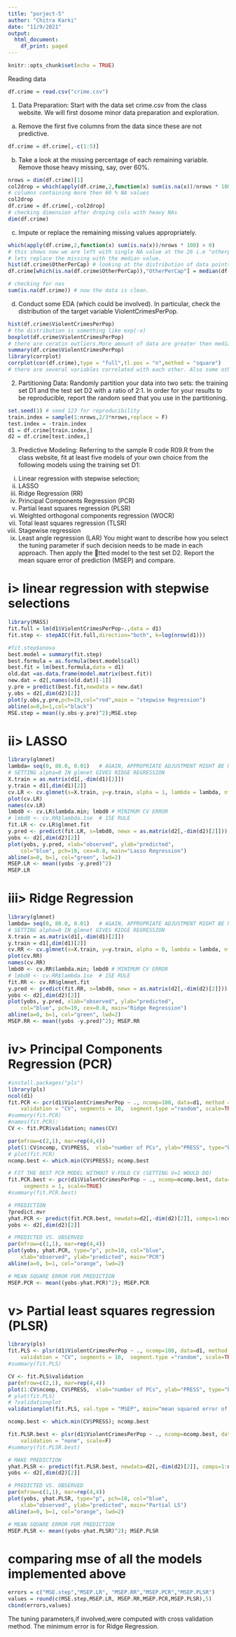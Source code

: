 ```yaml
---
title: "porject-5"
author: "Chitra Karki"
date: "11/9/2021"
output:
  html_document:
    df_print: paged
---
```


```r
knitr::opts_chunk$set(echo = TRUE)
```

Reading data
``` r
df.crime = read.csv("crime.csv")
```
1. Data Preparation: Start with the data set crime.csv from the class website. We will first dosome minor data preparation and exploration.

(a) Remove the first five columns from the data since these are not predictive.
``` r
df.crime = df.crime[,-c(1:5)]
```

(b) Take a look at the missing percentage of each remaining variable. Remove those
heavy missing, say, over 60%.
``` r
nrows = dim(df.crime)[1]
col2drop = which(apply(df.crime,2,function(x) sum(is.na(x))/nrows * 100) > 60)
# columns containing more then 60 % NA values
col2drop
df.crime = df.crime[,-col2drop]
# checking dimension after droping cols with heavy NAs
dim(df.crime)
```

(c) Impute or replace the remaining missing values appropriately.
``` r
which(apply(df.crime,2,function(x) sum(is.na(x))/nrows * 100) > 0)
# this shows now we are left with single NA value at the 26 i.e "otherpercap" column.
# lets replace the missing with the median value.
hist(df.crime$OtherPerCap) # looking at the distribution of data points.
df.crime[which(is.na(df.crime$OtherPerCap)),"OtherPerCap"] = median(df.crime$OtherPerCap, na.rm = T)

# checking for nas
sum(is.na(df.crime)) # now the data is clean.
```

(d) Conduct some EDA (which could be involved). In particular, check the distribution of the target variable ViolentCrimesPerPop.
``` r
hist(df.crime$ViolentCrimesPerPop)
# the distribution is something like exp(-x)
boxplot(df.crime$ViolentCrimesPerPop)
# there are ceratin outliers.More amount of data are greater then median
summary(df.crime$ViolentCrimesPerPop)
library(corrplot)
corrplot(cor(df.crime),type = "full",tl.pos = "n",method = "square")
# there are several variables correlated with each other. Also some other variables are positively and negatively correlated with the response variable.

```

2. Partitioning Data: Randomly partition your data into two sets: the training set D1 and the test set D2 with a ratio of 2:1. In order for your results to be reproducible, report the random seed that you use in the partitioning.
``` r
set.seed(1) # seed 123 for reproducibility
train.index = sample(1:nrows,2/3*nrows,replace = F)
test.index = -train.index
d1 = df.crime[train.index,]
d2 = df.crime[test.index,]
```

3. Predictive Modeling: Referring to the sample R code R09.R from the class website, fit at least five models of your own choice from the following models using the training set D1:
(i) Linear regression with stepwise selection;
(ii) LASSO
(iii) Ridge Regression (RR)
(iv) Principal Components Regression (PCR)
(v) Partial least squares regression (PLSR)
(vi) Weighted orthogonal components regression (WOCR)
(vii) Total least squares regression (TLSR)
(viii) Stagewise regression
(ix) Least angle regression (LAR)
You might want to describe how you select the tuning parameter if such decision needs to be
made in each approach. Then apply the tted model to the test set D2. Report the mean square
error of prediction (MSEP) and compare.

# i> linear regression with stepwise selections
``` r
library(MASS)
fit.full = lm(d1$ViolentCrimesPerPop~.,data = d1)
fit.step <- stepAIC(fit.full,direction="both", k=log(nrow(d1)))  
```

``` r
#fit.step$anova 
best.model = summary(fit.step)
best.formula = as.formula(best.model$call)
best.fit = lm(best.formula,data = d1)
old.dat =as.data.frame(model.matrix(best.fit))
new.dat = d2[,names(old.dat)[-1]]
y.pre = predict(best.fit,newdata = new.dat)
y.obs = d2[,dim(d2)[2]]
plot(y.obs,y.pre,pch=19,col="red",main = "stepwise Regression")
abline(a=0,b=1,col="black")
MSE.step = mean((y.obs-y.pre)^2);MSE.step
```


# ii> LASSO
``` r
library(glmnet)
lambda= seq(0, 80.0, 0.01)   # AGAIN, APPROPRIATE ADJUSTMENT MIGHT BE NEEDED
# SETTING alpha=0 IN glmnet GIVES RIDGE REGRESSION
X.train = as.matrix(d1[,-dim(d1)[2]])
y.train = d1[,dim(d1)[2]]
cv.LR <- cv.glmnet(x=X.train, y=y.train, alpha = 1, lambda = lambda, nfolds=10)  # 10-FOLD CV BY DEFAULT  
plot(cv.LR)
names(cv.LR)
lmbd0 <- cv.LR$lambda.min; lmbd0 # MINIMUM CV ERROR
# lmbd0 <- cv.RR$lambda.1se  # 1SE RULE
fit.LR <- cv.LR$glmnet.fit
y.pred <- predict(fit.LR, s=lmbd0, newx = as.matrix(d2[,-dim(d2)[2]]))
yobs <- d2[,dim(d2)[2]] 
plot(yobs, y.pred, xlab="observed", ylab="predicted", 
	col="blue", pch=19, cex=0.8, main="Lasso Regression")
abline(a=0, b=1, col="green", lwd=2)
MSEP.LR <- mean((yobs -y.pred)^2)
MSEP.LR
```

# iii> Ridge Regression
``` r
library(glmnet)
lambda= seq(0, 80.0, 0.01)   # AGAIN, APPROPRIATE ADJUSTMENT MIGHT BE NEEDED
# SETTING alpha=0 IN glmnet GIVES RIDGE REGRESSION
X.train = as.matrix(d1[,-dim(d1)[2]])
y.train = d1[,dim(d1)[2]]
cv.RR <- cv.glmnet(x=X.train, y=y.train, alpha = 0, lambda = lambda, nfolds=10)  # 10-FOLD CV BY DEFAULT  
plot(cv.RR)
names(cv.RR)
lmbd0 <- cv.RR$lambda.min; lmbd0 # MINIMUM CV ERROR
# lmbd0 <- cv.RR$lambda.1se  # 1SE RULE
fit.RR <- cv.RR$glmnet.fit
y.pred <- predict(fit.RR, s=lmbd0, newx = as.matrix(d2[,-dim(d2)[2]]))
yobs <- d2[,dim(d2)[2]] 
plot(yobs, y.pred, xlab="observed", ylab="predicted", 
	col="blue", pch=19, cex=0.8, main="Ridge Regression")
abline(a=0, b=1, col="green", lwd=2)
MSEP.RR <- mean((yobs -y.pred)^2); MSEP.RR
```

# iv> Principal Components Regression (PCR)
``` r
#install.packages("pls")
library(pls)
ncol(d1)
fit.PCR <- pcr(d1$ViolentCrimesPerPop ~ ., ncomp=100, data=d1, method = pls.options()$pcralg, 
	validation = "CV", segments = 10,  segment.type ="random", scale=TRUE)
#summary(fit.PCR)
#names(fit.PCR); 
CV <- fit.PCR$validation; names(CV)

par(mfrow=c(2,1), mar=rep(4,4))
plot(1:CV$ncomp, CV$PRESS,  xlab="number of PCs", ylab="PRESS", type="b", col="blue", lwd=2)
# plot(fit.PCR)
ncomp.best <- which.min(CV$PRESS); ncomp.best

# FIT THE BEST PCR MODEL WITHOUT V-FOLD CV (SETTING V=1 WOULD DO)
fit.PCR.best <- pcr(d1$ViolentCrimesPerPop ~ ., ncomp=ncomp.best, data=d1, method = pls.options()$pcralg, 
	 segments = 1, scale=TRUE)
#summary(fit.PCR.best)

# PREDICTION
?predict.mvr
yhat.PCR <- predict(fit.PCR.best, newdata=d2[,-dim(d2)[2]], comps=1:ncomp.best)   # THE ARGUMENT comps= IS IMPORTANT!
yobs <- d2[,dim(d2)[2]]

# PREDICTED VS. OBSERVED
par(mfrow=c(1,1), mar=rep(4,4))
plot(yobs, yhat.PCR, type="p", pch=18, col="blue", 
	xlab="observed", ylab="predicted", main="PCR")
abline(a=0, b=1, col="orange", lwd=2)

# MEAN SQUARE ERROR FOR PREDICTION
MSEP.PCR <- mean((yobs-yhat.PCR)^2); MSEP.PCR

```

# v> Partial least squares regression (PLSR)
``` r
library(pls)
fit.PLS <- plsr(d1$ViolentCrimesPerPop ~ ., ncomp=100, data=d1, method = "simpls", 
	validation = "CV", segments = 10,  segment.type ="random", scale=TRUE)
#summary(fit.PLS)

CV <- fit.PLS$validation
par(mfrow=c(2,1), mar=rep(4,4))
plot(1:CV$ncomp, CV$PRESS,  xlab="number of PCs", ylab="PRESS", type="b", col="blue", lwd=2)
# plot(fit.PLS)
# ?validationplot
validationplot(fit.PLS, val.type = "MSEP", main="mean squared error of prediction")

ncomp.best <- which.min(CV$PRESS); ncomp.best

fit.PLSR.best <- plsr(d1$ViolentCrimesPerPop ~ ., ncomp=ncomp.best, data=d1, method = "simpls", 
	validation = "none", scale=F)
#summary(fit.PLSR.best)

# MAKE PREDICTION
yhat.PLSR <- predict(fit.PLSR.best, newdata=d2[,-dim(d2)[2]], comps=1:ncomp.best)   # THE ARGUMENT comps= IS IMPORTANT!
yobs <- d2[,dim(d2)[2]]

# PREDICTED VS. OBSERVED
par(mfrow=c(1,1), mar=rep(4,4))
plot(yobs, yhat.PLSR, type="p", pch=18, col="blue", 
	xlab="observed", ylab="predicted", main="Partial LS")
abline(a=0, b=1, col="orange", lwd=2)

# MEAN SQUARE ERROR FOR PREDICTION
MSEP.PLSR <- mean((yobs-yhat.PLSR)^2); MSEP.PLSR

```
# comparing mse of all the models implemented above
``` r
errors = c("MSE.step","MSEP.LR", "MSEP.RR","MSEP.PCR","MSEP.PLSR")
values = round(c(MSE.step,MSEP.LR, MSEP.RR,MSEP.PCR,MSEP.PLSR),5)
cbind(errors,values)

```
The tuning parameters,if involved,were computed with cross validation method.
The minimum error is for Ridge Regression.




